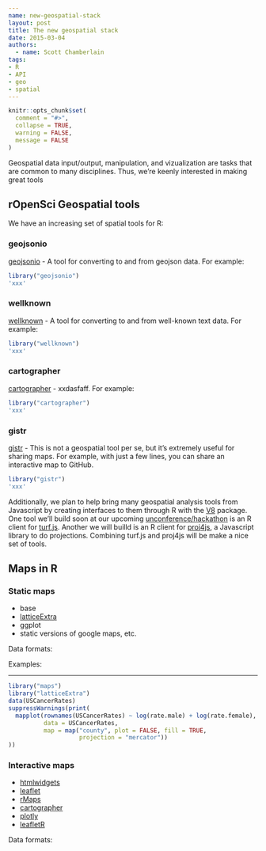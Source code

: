 ```yaml
---
name: new-geospatial-stack
layout: post
title: The new geospatial stack
date: 2015-03-04
authors:
  - name: Scott Chamberlain
tags:
- R
- API
- geo
- spatial
---
```


```r
knitr::opts_chunk$set(
  comment = "#>",
  collapse = TRUE,
  warning = FALSE,
  message = FALSE
)
```

Geospatial data input/output, manipulation, and vizualization are tasks that are common to many disciplines. Thus, we're keenly interested in making great tools

## rOpenSci Geospatial tools

We have an increasing set of spatial tools for R:

### geojsonio 

[geojsonio](https://github.com/ropensci/geojsonio) - A tool for converting to and from geojson data. For example:

```r
library("geojsonio")
'xxx'
```

### wellknown 

[wellknown](https://github.com/ropensci/wellknown) - A tool for converting to and from well-known text data. For example:

```r
library("wellknown")
'xxx'
```

### cartographer

[cartographer](https://github.com/ropensci/cartographer) - xxdasfaff. For example:

```r
library("cartographer")
'xxx'
```

### gistr

[gistr](https://github.com/ropensci/gistr) - This is not a geospatial tool per se, but it's extremely useful for sharing maps. For example, with just a few lines, you can share an interactive map to GitHub. 

```r
library("gistr")
'xxx'
```

Additionally, we plan to help bring many geospatial analysis tools from Javascript by creating interfaces to them through R with the [V8](https://github.com/jeroenooms/V8/) package. One tool we'll build soon at our upcoming [unconference/hackathon](http://unconf.ropensci.org/) is an R client for [turf.js](http://turfjs.org/). Another we will builld is an R client for [proj4js](https://github.com/proj4js/proj4js), a Javascript library to do projections. Combining turf.js and proj4js will be make a nice set of tools. 

## Maps in R

### Static maps

* base
* [latticeExtra](http://cran.r-project.org/web/packages/latticeExtra/index.html)
* ggplot
* static versions of google maps, etc.

Data formats: 

Examples:

____

```r
library("maps")
library("latticeExtra")
data(USCancerRates)
suppressWarnings(print(
  mapplot(rownames(USCancerRates) ~ log(rate.male) + log(rate.female),
          data = USCancerRates,
          map = map("county", plot = FALSE, fill = TRUE,
                    projection = "mercator"))
))
```

### Interactive maps

* [htmlwidgets](http://www.htmlwidgets.org/)
* [leaflet](http://rstudio.github.io/leaflet/)
* [rMaps](https://github.com/ramnathv/rMaps)
* [cartographer](https://github.com/lmullen/cartographer)
* [plotly](https://github.com/ropensci/plotly)
* [leafletR](https://github.com/chgrl/leafletR)

Data formats: 
